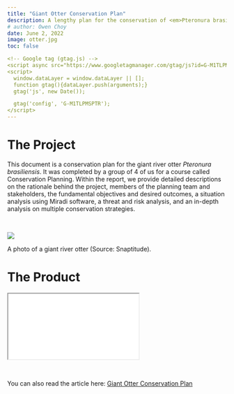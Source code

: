 ```yaml
---
title: "Giant Otter Conservation Plan"
description: A lengthy plan for the conservation of <em>Pteronura brasiliensis</em> in the Amazon River region. 
# author: Owen Choy
date: June 2, 2022
image: otter.jpg
toc: false

<!-- Google tag (gtag.js) -->
<script async src="https://www.googletagmanager.com/gtag/js?id=G-M1TLPMSPTR"></script>
<script>
  window.dataLayer = window.dataLayer || [];
  function gtag(){dataLayer.push(arguments);}
  gtag('js', new Date());

  gtag('config', 'G-M1TLPMSPTR');
</script>
---
```


# [The Project]{.red-text}

This document is a conservation plan for the giant river otter <em>Pteronura brasiliensis</em>. It was completed by a group of 4 of us for a course called Conservation Planning. Within the report, we provide detailed descriptions on the rationale behind the project, members of the planning team and stakeholders, the fundamental objectives and desired outcomes, a situation analysis using Miradi software, a threat and risk analysis, and an in-depth analysis on multiple conservation strategies. 

<br>

::: {.center}
![](otter.jpg)
<p class="caption">
A photo of a giant river otter (Source: Snaptitude).
</p>
:::


# [The Product]{.red-text}

<div class="resize">
<iframe src="otter.pdf" class="iframe-style"></iframe>
</div>

<br>

You can also read the article here: [Giant Otter Conservation Plan](https://owenchoy.github.io/portfolio/otter%20conservation%20plan/otter.pdf)
